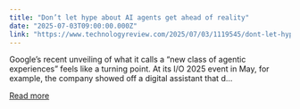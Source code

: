 ```yaml
---
title: "Don’t let hype about AI agents get ahead of reality"
date: "2025-07-03T09:00:00.000Z"
link: "https://www.technologyreview.com/2025/07/03/1119545/dont-let-hype-about-ai-agents-get-ahead-of-reality/"
---
```


Google’s recent unveiling of what it calls a “new class of agentic experiences” feels like a turning point. At its I/O 2025 event in May, for example, the company showed off a digital assistant that d...

[Read more](https://www.technologyreview.com/2025/07/03/1119545/dont-let-hype-about-ai-agents-get-ahead-of-reality/)
